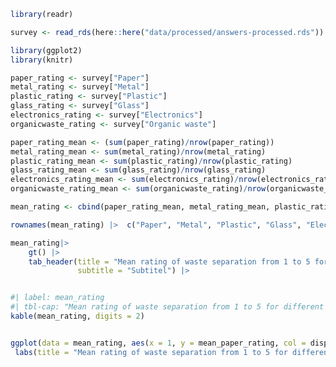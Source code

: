 

```r

library(readr)

survey <- read_rds(here::here("data/processed/answers-processed.rds"))

library(ggplot2)
library(knitr)

paper_rating <- survey["Paper"]
metal_rating <- survey["Metal"]
plastic_rating <- survey["Plastic"]
glass_rating <- survey["Glass"]
electronics_rating <- survey["Electronics"]
organicwaste_rating <- survey["Organic waste"]

paper_rating_mean <- (sum(paper_rating)/nrow(paper_rating))
metal_rating_mean <- sum(metal_rating)/nrow(metal_rating)
plastic_rating_mean <- sum(plastic_rating)/nrow(plastic_rating)
glass_rating_mean <- sum(glass_rating)/nrow(glass_rating)
electronics_rating_mean <- sum(electronics_rating)/nrow(electronics_rating)
organicwaste_rating_mean <- sum(organicwaste_rating)/nrow(organicwaste_rating)

mean_rating <- cbind(paper_rating_mean, metal_rating_mean, plastic_rating_mean, glass_rating_mean, electronics_rating_mean, organicwaste_rating_mean)

rownames(mean_rating) |>  c("Paper", "Metal", "Plastic", "Glass", "Electronics", "Organic Waste")

mean_rating|> 
    gt() |> 
    tab_header(title = "Mean rating of waste separation from 1 to 5 for different types of waste",
               subtitle = "Subtitel") |>


#| label: mean_rating
#| tbl-cap: "Mean rating of waste separation from 1 to 5 for different types of waste"
kable(mean_rating, digits = 2)


ggplot(data = mean_rating, aes(x = 1, y = mean_paper_rating, col = disp))+
 labs(title = "Mean rating of waste separation from 1 to 5 for different types of waste")
     


```

